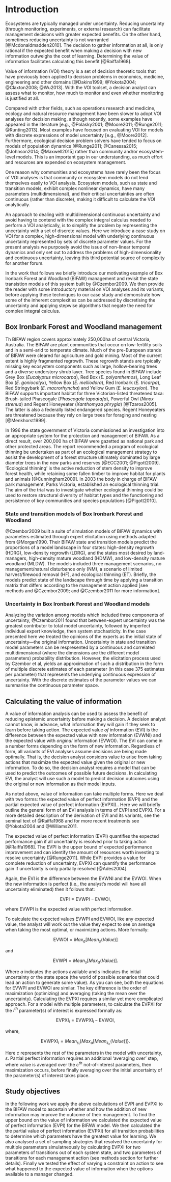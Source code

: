 Introduction
============

Ecosystems are typically managed under uncertainty. Reducing uncertainty (through monitoring, experiments, or external research) can facilitate management decisions with greater expected benefits. On the other hand, sometimes reducing uncertainty is not warranted [@Mcdonaldmadden2010]. The decision to gather information at all, is only rational if the expected benefit when making a decision with new information outweighs the cost of learning. Determining the value of information facilitates calculating this benefit [@Raiffa1968].

Value of information (VOI) theory is a set of decision theoretic tools that have previously been applied to decision problems in economics, medicine, engineering and other domains [@Dakins1999; @Yokota2004; @Claxton2008; @Wu2013]. With the VOI toolset, a decision analyst can assess what to monitor, how much to monitor and even whether monitoring is justified at all.

Compared with other fields, such as operations research and medicine, ecology and natural resource management have been slower to adopt VOI analyses for decision making, although recently, some examples have appeared in the literature [e.g., @Polasky2001; @Moore2011; @Runge2011; @Runting2013]. Most examples have focused on evaluating VOI for models with discrete expressions of model uncertainty [e.g., @Moore2012]. Furthermore, ecological decision problem solvers have tended to focus on models of population dynamics [@Runge2011; @Canessa2015; @Johnson2014; @Maxwell2015] rather than community and/or ecosystem-level models. This is an important gap in our understanding, as much effort and resources are expended on ecosystem management.

One reason why communities and ecosystems have rarely been the focus of VOI analyses is that community or ecosystem models do not lend themselves easily to VOI analysis. Ecosystem models, such as state and transition models, exhibit complex nonlinear dynamics, have many parameters (multidimensional), and their critical uncertainties are often continuous (rather than discrete), making it difficult to calculate the VOI analytically.

An approach to dealing with multidimensional continuous uncertainty and avoid having to contend with the complex integral calculus needed to perform a VOI analytically, is to simplify the problem by representing the uncertainty with a set of discrete values. Here we introduce a case study on VOI for a complex, high-dimensional model with underlying continuous uncertainty represented by sets of discrete parameter values. For the present analysis we purposely avoid the issue of non-linear temporal dynamics and only set out to address the problems of high-dimensionality and continuous uncertainty, leaving this third potential source of complexity for another forum.

In the work that follows we briefly introduce our motivating example of Box Ironbark Forest and Woodland (BIFAW) management and revisit the state transistion models of this system built by @Czembor2009. We then provide the reader with some introductory material on VOI analyses and its variants, before applying these techniques to our case study and demonstrate how some of the inherent complexities can be addressed by discretising the uncertainty and applying stepwise algorithms that negate the need for complex integral calculus.

Box Ironbark Forest and Woodland management
-------------------------------------------

Th BIFAW region covers approximately 250,000ha of central Victoria, Australia. The BIFAW are plant communities that occur on low-fertility soils and in a semi-arid to temperate climate. Much of the pre-European stands of BIFAW were cleared for agriculture and gold mining. Most of the current extent is highly fragmented regrowth. These regrowth stands are typically missing key ecosystem components such as large, hollow-bearing trees and a diverse understory shrub layer. Tree species found in BIFAW include Grey Box (*Eucalyptus microcarpa*), Red Box (*E. polyanthemos*), Long Leaf Box (*E. goniocalyx*), Yellow Box (*E. melliodora*), Red Ironbark (*E. tricarpa*), Red Stringybark (*E. macrorhyncha*) and Yellow Gum (*E. leucoxylon*). The BIFAW supports important habitat for three Victorian-listed threatened taxa: Brush-tailed Phascogale (*Phascogale tapoatafa*), Powerful Owl (*Ninox strenua*) and Regent Honeyeater (*Xanthomyza phrygia*) [@Tzaros2005]. The latter is also a federally listed endangered species. Regent Honeyeaters are threatened because they rely on large trees for foraging and nesting [@Menkhorst1999].

In 1996 the state government of Victoria commissioned an investigation into an appropriate system for the protection and management of BIFAW. As a direct result, over 200,000 ha of BIFAW were gazetted as national park and other protected areas. The report recommended a program of ecological thinning be undertaken as part of an ecological management strategy to assist the development of a forest structure ultimately dominated by large diameter trees in the new parks and reserves [@ECC2001; @Pigott2009]. 'Ecological thinning' is the active reduction of stem density to improve forest health, while retaining some fallen timber to improve habitat for plants and animals [@Cunningham2009]. In 2003 the body in charge of BIFAW park management, Parks Victoria, established an ecological thinning trial. The aim of the trial was to investigate whether ecological thinning could be used to restore structural diversity of habitat types and the functioning and persistence of key communities and species populations [@Pigott2010].

### State and transition models of Box Ironbark Forest and Woodland

@Czembor2009 built a suite of simulation models of BIFAW dynamics with parameters estimated through expert elicitation using methods adapted from @Morgan1990. Their BIFAW state and transition models predict the proportions of a model landscape in four states: high-density regrowth (HDRG), low-density regrowth (LDRG), and the states most desired by land-managers, high-density mature woodland (HDMW), and low-density mature woodland (MLDW). The models included three management scenarios, no management/natural disturbance only (NM), a scenario of limited harvest/firewood removal (HF), and ecological thinning (ET). Briefly, the models predict state of the landscape through time by applying a transition matrix that differs according to the management action applied [see methods and @Czembor2009; and @Czembor2011 for more information].

<!---
Here I need a section that indicates to the reader that the model is linear in the sense that there are no interactions
dynamics between the actions in the model in effect there a 3 distincet models.
--->

### Uncertainty in Box Ironbark Forest and Woodland models

Analyzing the variation among models which included three components of uncertainty, @Czembor2011 found that between-expert uncertainty was the greatest contributor to total model uncertainty, followed by imperfect individual expert knowledge, then system stochasticity. In the case presented here we treated the opinions of the experts as the initial state of uncertainty---the original information. Uncertainty in state and transition model parameters can be respresented by a continuous and correlated multidimensional (where the dimensions are the different model parameters) probability distribution. However, the elicitation process used by Czembor et al, yields an approximation of such a distribution in the form of multiple discrete estimates of each parameter (in this case 375 estimates per parameter) that represents the underlying continuous expression of uncertainty. With the discrete estimates of the parameter values we can summarise the continuous parameter space.

<!---
Need to expand on the idea layed out in the previous section.
--->

Calculating the value of information
------------------------------------

A value of information analysis can be used to assess the benefit of reducing epistemic uncertainty before making a decision. A decision analyst cannot know, in advance, what information they will gain if they seek to learn before taking action. The expected value _of_ information (EVI) is the difference between the expected value with _new_ information (EVWNI) and the expected value with _original_ information (EVWOI). The EVI can come in a number forms depending on the form of new information. Regardless of form, all variants of EVI analyses assume decisions are being made optimally. That is, the decision analyst considers value to arise from taking actions that maximize the expected value given the original or new information. To do so, the decision analyst requires a model that can be used to predict the outcomes of possible future decisions. In calculating EVI, the analyst will use such a model to predict decision outcomes using the original or new information as their model inputs.

As noted above, value of information can take multiple forms. Here we deal with two forms: the expected value of perfect information (EVPI) and the partial expected value of perfect information (EVPXI).<!--- here i need a sentance to explain what X is --->. Here we will briefly outline the general form of an EVI analysis in terms of EVPI and EVPXI. For a more detailed description of the derivation of EVI and its variants, see the seminal text of @Raiffa1968 and for more recent treatments see @Yokota2004 and @Williams2011.

The expected value of perfect information (EVPI) quantifies the expected performance gain if all uncertainty is resolved prior to taking action [@Raiffa1968]. The EVPI is the upper bound of expected performance improvement and can identify the amount of resources worth investing to resolve uncertainty [@Runge2011]. While EVPI provides a value for complete reduction of uncertainty, EVPXI can quantify the performance gain if uncertainty is only partially resolved [@Ades2004].

Again, the EVI is the difference between the EVWNI and the EVWOI. When the new information is perfect (i.e., the analyst's model will have all uncertainty eliminated) then it follows that:

$$ \mathrm{EVPI} = \mathrm{EVWPI} - \mathrm{EVWOI}, $$

where EVWPI is the expected value _with_ perfect information.

To calculate the expected values EVWPI and EVWOI, like any expected value, the analyst will work out the value they expect to see on average when taking the most optimal, or maximizing actions. More formally:

$$ \mathrm{EVWOI} = Max_{a}[Mean_{s}(Value)] $$

and

$$ \mathrm{EVWPI} = Mean_{s}[Max_{a}(Value)]. $$

Where $a$ indicates the actions available and $s$ indicates the initial uncertainty or the state space (the world of possible scenarios that could lead an action to generate some value). As you can see, both the equations for EVWPI and EVWOI are similar. The key difference is the order of maximization (optimizing) and averaging (taking the mean over the uncertainty). Calculating the EVPXI requires a similar yet more complicated approach. For a model with multiple parameters, to calculate the EVPXI for the $i^{th}$ parameter(s) of interest is expressed formally as:

$$ \mathrm{EVPXI_i} = \mathrm{EVWPXI_i} - \mathrm{EVWOI}, $$

where,

$$ \mathrm{EVWPXI_i} = Mean_{s_i}\{Max_{a}[Mean_{s_c}(Value)]\}. $$

Here $c$ represents the rest of the parameters in the model with uncertainty, $s$. Partial perfect information requires an additional 'averaging over' step, where value is averaged over the $c^{th}$ not-of-interest parameters, then maximization occurs, before finally averaging over the initial uncertainty of the parameter(s) of interest takes place.

Study objectives
----------------

In the following work we apply the above calculations of EVPI and EVPXI to the BIFAW model to ascertain whether and how the addition of new information may improve the outcome of their management. To find the upper bound on the value of information we calculated the expected value of perfect information (EVPI) for the BIFAW model. We then calculated the the partial value of perfect information (EVPXI) for all transition probabilities to determine which parameters have the greatest value for learning. We also analysed a set of sampling strategies that resolved the uncertainty for multiple parameters simulatneously by calculating EVPXI for two parameters of transitions out of each system state, and two parameters of transitions for each management action (see methods section for further details). Finally we tested the effect of varying a constraint on action to see what happened to the expected value of information when the options available to a manager changed.
